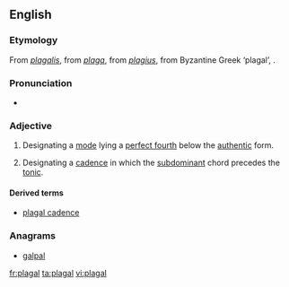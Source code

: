 ==English==

===Etymology===
From {{etyl|LL.|en}} ''[[plagalis]]'', from {{etyl|la|en}} ''[[plaga]]'', from ''[[plagius]]'', from Byzantine Greek {{term|πλάγιος|tr=plagios|lang=grc}} ‘plagal’, {{etyl|grc|en}} {{term|πλάγιος||oblique|tr=plagios|lang=grc}}.

===Pronunciation===
* {{IPA|/ˈpleɪɡəl/|lang=en}}

===Adjective===
{{en-adj}}

# {{context|music|lang=en}} Designating a [[mode]] lying a [[perfect fourth]] below the [[authentic]] form.
# {{context|music|lang=en}} Designating a [[cadence]] in which the [[subdominant]] chord precedes the [[tonic]].

====Derived terms====
* [[plagal cadence]]

===Anagrams===
* [[galpal#English|galpal]]

[[fr:plagal]]
[[ta:plagal]]
[[vi:plagal]]